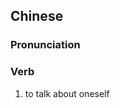 {{also|自陈}}
==Chinese==
{{zh-forms|s=自陈}}

===Pronunciation===
{{zh-pron
|m=zìchén
|cat=v
}}

===Verb===
{{zh-verb}}

# {{lb|zh|literary}} to talk about oneself